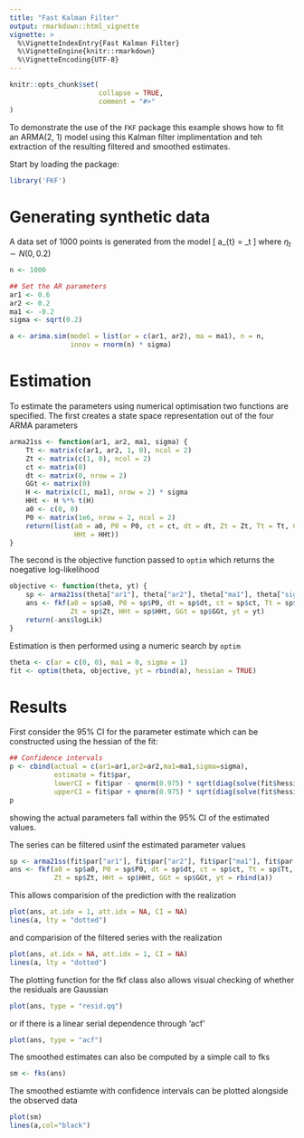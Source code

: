 ```yaml
---
title: "Fast Kalman Filter"
output: rmarkdown::html_vignette
vignette: >
  %\VignetteIndexEntry{Fast Kalman Filter}
  %\VignetteEngine{knitr::rmarkdown}
  %\VignetteEncoding{UTF-8}
---
```


```r
knitr::opts_chunk$set(
                      collapse = TRUE,
                      comment = "#>"
)
```

To demonstrate the use of the `FKF` package this example shows how to fit an
ARMA(2, 1) model using this Kalman filter implimentation and teh extraction of
the resulting filtered and smoothed estimates.

Start by loading the package:
```r
library('FKF')
```

# Generating synthetic data

A data set of 1000 points is generated from the model
\[
a_{t} = \frac{-0.2}{1 - 0.6z^{-1} - 0.2z^{-1}}\eta_t
\]
where $\eta_{t} \sim N\left(0,0.2\right)$

```r
n <- 1000

## Set the AR parameters
ar1 <- 0.6
ar2 <- 0.2
ma1 <- -0.2
sigma <- sqrt(0.2)

a <- arima.sim(model = list(ar = c(ar1, ar2), ma = ma1), n = n,
               innov = rnorm(n) * sigma)
```

# Estimation

To estimate the parameters using numerical optimisation two functions are
specified. The first creates a state space representation out of the four ARMA parameters

```r
arma21ss <- function(ar1, ar2, ma1, sigma) {
    Tt <- matrix(c(ar1, ar2, 1, 0), ncol = 2)
    Zt <- matrix(c(1, 0), ncol = 2)
    ct <- matrix(0)
    dt <- matrix(0, nrow = 2)
    GGt <- matrix(0)
    H <- matrix(c(1, ma1), nrow = 2) * sigma
    HHt <- H %*% t(H)
    a0 <- c(0, 0)
    P0 <- matrix(1e6, nrow = 2, ncol = 2)
    return(list(a0 = a0, P0 = P0, ct = ct, dt = dt, Zt = Zt, Tt = Tt, GGt = GGt,
                HHt = HHt))
}
```

The second is the objective function passed to `optim` which returns the
noegative log-likelihood

```r
objective <- function(theta, yt) {
    sp <- arma21ss(theta["ar1"], theta["ar2"], theta["ma1"], theta["sigma"])
    ans <- fkf(a0 = sp$a0, P0 = sp$P0, dt = sp$dt, ct = sp$ct, Tt = sp$Tt,
               Zt = sp$Zt, HHt = sp$HHt, GGt = sp$GGt, yt = yt)
    return(-ans$logLik)
}
```

Estimation is then performed using a numeric search by `optim`

```r
theta <- c(ar = c(0, 0), ma1 = 0, sigma = 1)
fit <- optim(theta, objective, yt = rbind(a), hessian = TRUE)
```

# Results

First consider the 95% CI for the parameter estimate which can be constructed
using the hessian of the fit:

```r
## Confidence intervals
p <- cbind(actual = c(ar1=ar1,ar2=ar2,ma1=ma1,sigma=sigma),
           estimate = fit$par,
           lowerCI = fit$par - qnorm(0.975) * sqrt(diag(solve(fit$hessian))),
           upperCI = fit$par + qnorm(0.975) * sqrt(diag(solve(fit$hessian))))
p
```

showing the actual parameters fall within the 95% CI of the estimated values.

The series can be filtered usinf the estimated parameter values
```r
sp <- arma21ss(fit$par["ar1"], fit$par["ar2"], fit$par["ma1"], fit$par["sigma"])
ans <- fkf(a0 = sp$a0, P0 = sp$P0, dt = sp$dt, ct = sp$ct, Tt = sp$Tt,
           Zt = sp$Zt, HHt = sp$HHt, GGt = sp$GGt, yt = rbind(a))
```

This allows comparision of the prediction with the realization
```r
plot(ans, at.idx = 1, att.idx = NA, CI = NA)
lines(a, lty = "dotted")
```
and comparision of the filtered series with the realization
```r
plot(ans, at.idx = NA, att.idx = 1, CI = NA)
lines(a, lty = "dotted")
```

The plotting function for the fkf class also allows visual checking of whether
the residuals are Gaussian
```r
plot(ans, type = "resid.qq")
```
or if there is a linear serial dependence through 'acf'
```r
plot(ans, type = "acf")
```

The smoothed estimates can also be computed by a simple call to fks
```r
sm <- fks(ans)
```

The smoothed estiamte with confidence intervals can be plotted alongside the
observed data
```r
plot(sm)
lines(a,col="black")
```
